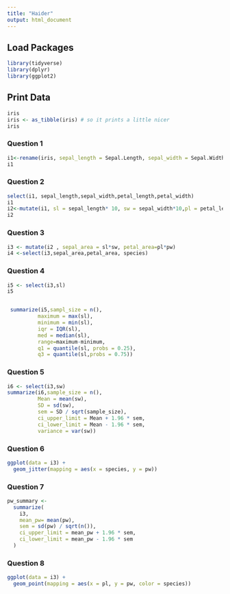 ```yaml
---
title: "Haider"
output: html_document
---
```


## Load Packages
```r
library(tidyverse)
library(dplyr)
library(ggplot2)
```

## Print Data
```r
iris
iris <- as_tibble(iris) # so it prints a little nicer
iris
```

### Question 1
```r
i1<-rename(iris, sepal_length = Sepal.Length, sepal_width = Sepal.Width, petal_length = Petal.Length, petal_width = Petal.Width, species = Species)
i1
```

### Question 2 
```r
select(i1, sepal_length,sepal_width,petal_length,petal_width)
i1
i2<-mutate(i1, sl = sepal_length* 10, sw = sepal_width*10,pl = petal_length*10, pw = petal_width*10  )
i2
```

### Question 3
```r
i3 <- mutate(i2 , sepal_area = sl*sw, petal_area=pl*pw)
i4 <-select(i3,sepal_area,petal_area, species)
```

### Question 4
```r
i5 <- select(i3,sl)
i5


 summarize(i5,sampl_size = n(),
          maximum = max(sl),
          minimum = min(sl),
          iqr = IQR(sl),
          med = median(sl),
          range=maximum-minimum,
          q1 = quantile(sl, probs = 0.25),
          q3 = quantile(sl,probs = 0.75))
```

### Question 5
```r
i6 <- select(i3,sw)
summarize(i6,sample_size = n(),
          Mean = mean(sw),
          SD = sd(sw),
          sem = SD / sqrt(sample_size),
          ci_upper_limit = Mean + 1.96 * sem,
          ci_lower_limit = Mean - 1.96 * sem,
          variance = var(sw))

```

### Question 6
```r
ggplot(data = i3) +
  geom_jitter(mapping = aes(x = species, y = pw)) 
```

### Question 7
```r
pw_summary <-
  summarize(
    i3, 
    mean_pw= mean(pw),
    sem = sd(pw) / sqrt(n()),
    ci_upper_limit = mean_pw + 1.96 * sem,
    ci_lower_limit = mean_pw - 1.96 * sem
  )
```

### Question 8
```r
ggplot(data = i3) +
  geom_point(mapping = aes(x = pl, y = pw, color = species))
```

